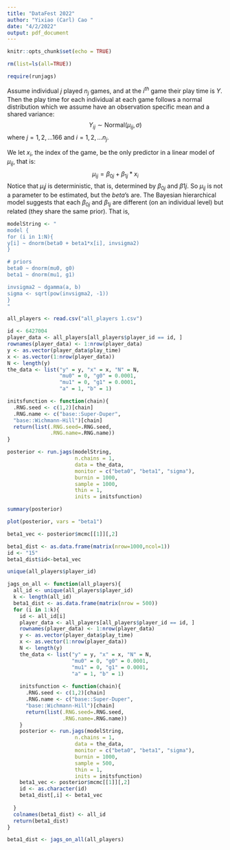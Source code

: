 ```yaml
---
title: "DataFest 2022"
author: "Yixiao (Carl) Cao "
date: "4/2/2022"
output: pdf_document
---
```


```r
knitr::opts_chunk$set(echo = TRUE)
```

```r
rm(list=ls(all=TRUE))
```

```r
require(runjags)
```

Assume individual $j$ played $n_j$ games, and at the $i^{th}$ game their play time is $Y$. Then the play time for each individual at each game follows a normal distribution which we assume have an observation specific mean and a shared variance:
$$Y_{ij}\sim\text{Normal}(\mu_{ij},\sigma)$$
where $j = 1, 2, ... 166$ and $i = 1, 2, ... n_j$.

We let $x_i$, the index of the game, be the only predictor in a linear model of $\mu_{ij}$, that is:
$$\mu_{ij} = \beta_{0j}+\beta_{1j}*x_i$$
Notice that $\mu_ij$ is deterministic, that is, determined by $\beta_{0j}$ and $\beta{1j}$. So $\mu_{ij}$ is not a parameter to be estimated, but the $beta$'s are. The Bayesian hierarchical model suggests that each $\beta_{0j}$ and $\beta_{1j}$ are different (on an individual level) but related (they share the same prior).
That is,
\begin{align*}
\beta_{oj}&\sim\text{Normal}(\mu_0, s_0)\\
\beta_{1j}&\sim\text{Normal}(\mu_1, s_1)\\
1/\sigma^2&\sim\text{Gamma}(a,b)\\
\end{align*}

```r
modelString <- "
model {
for (i in 1:N){
y[i] ~ dnorm(beta0 + beta1*x[i], invsigma2)
}

# priors
beta0 ~ dnorm(mu0, g0)
beta1 ~ dnorm(mu1, g1)

invsigma2 ~ dgamma(a, b)
sigma <- sqrt(pow(invsigma2, -1))
}
"
```

```r
all_players <- read.csv("all_players 1.csv")
```

```r
id <- 6427004
player_data <- all_players[all_players$player_id == id, ]
rownames(player_data) <- 1:nrow(player_data)
y <- as.vector(player_data$play_time)
x <- as.vector(1:nrow(player_data))
N <- length(y)
the_data <- list("y" = y, "x" = x, "N" = N, 
                 "mu0" = 0, "g0" = 0.0001,
                 "mu1" = 0, "g1" = 0.0001,
                 "a" = 1, "b" = 1)

initsfunction <- function(chain){
  .RNG.seed <- c(1,2)[chain]
  .RNG.name <- c("base::Super-Duper",
  "base::Wichmann-Hill")[chain]
  return(list(.RNG.seed=.RNG.seed,
              .RNG.name=.RNG.name))
}
```

```r
posterior <- run.jags(modelString,
                      n.chains = 1,
                      data = the_data,
                      monitor = c("beta0", "beta1", "sigma"),
                      burnin = 1000,
                      sample = 1000,
                      thin = 1,
                      inits = initsfunction)
```
```r
summary(posterior)
```

```r
plot(posterior, vars = "beta1")
```
```r
beta1_vec <- posterior$mcmc[[1]][,2]
```

```r
beta1_dist <- as.data.frame(matrix(nrow=1000,ncol=1))
id <- "15"
beta1_dist$id<-beta1_vec

```

```r
unique(all_players$player_id)
```

```r
jags_on_all <- function(all_players){
  all_id <- unique(all_players$player_id)
  k <- length(all_id)
  beta1_dist <- as.data.frame(matrix(nrow = 500))
  for (i in 1:k){
    id <- all_id[i]
    player_data <- all_players[all_players$player_id == id, ]
    rownames(player_data) <- 1:nrow(player_data)
    y <- as.vector(player_data$play_time)
    x <- as.vector(1:nrow(player_data))
    N <- length(y)
    the_data <- list("y" = y, "x" = x, "N" = N, 
                     "mu0" = 0, "g0" = 0.0001,
                     "mu1" = 0, "g1" = 0.0001,
                     "a" = 1, "b" = 1)
    
    initsfunction <- function(chain){
      .RNG.seed <- c(1,2)[chain]
      .RNG.name <- c("base::Super-Duper",
      "base::Wichmann-Hill")[chain]
      return(list(.RNG.seed=.RNG.seed,
                  .RNG.name=.RNG.name))
    }
    posterior <- run.jags(modelString,
                      n.chains = 1,
                      data = the_data,
                      monitor = c("beta0", "beta1", "sigma"),
                      burnin = 1000,
                      sample = 500,
                      thin = 1,
                      inits = initsfunction)
    beta1_vec <- posterior$mcmc[[1]][,2]
    id <- as.character(id)
    beta1_dist[,i] <- beta1_vec
    
  }
  colnames(beta1_dist) <- all_id
  return(beta1_dist)
}
```

```r
beta1_dist <- jags_on_all(all_players)
```

